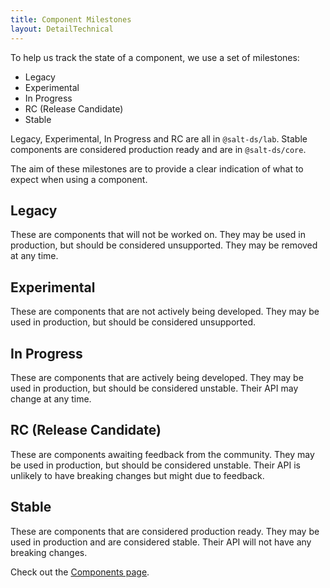 ```yaml
---
title: Component Milestones
layout: DetailTechnical
---
```


To help us track the state of a component, we use a set of milestones:

- Legacy
- Experimental
- In Progress
- RC (Release Candidate)
- Stable

Legacy, Experimental, In Progress and RC are all in `@salt-ds/lab`. Stable components are considered production ready and are in `@salt-ds/core`.

The aim of these milestones are to provide a clear indication of what to expect when using a component.

## Legacy

These are components that will not be worked on. They may be used in production, but should be considered unsupported. They may be removed at any time.

## Experimental

These are components that are not actively being developed. They may be used in production, but should be considered unsupported.

## In Progress

These are components that are actively being developed. They may be used in production, but should be considered unstable. Their API may change at any time.

## RC (Release Candidate)

These are components awaiting feedback from the community. They may be used in production, but should be considered unstable. Their API is unlikely to have breaking changes but might due to feedback.

## Stable

These are components that are considered production ready. They may be used in production and are considered stable. Their API will not have any breaking changes.

<Callout title="Want to find out a component's current status?">

Check out the [Components page](../components/).

</Callout>
